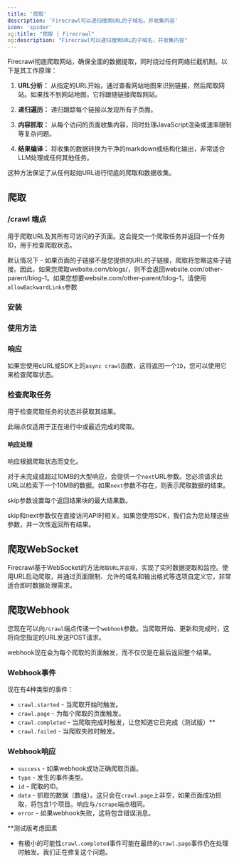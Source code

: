 ```yaml
---
title: '爬取'
description: 'Firecrawl可以递归搜索URL的子域名，并收集内容'
icon: 'spider'
og:title: "爬取 | Firecrawl"
og:description: "Firecrawl可以递归搜索URL的子域名，并收集内容"
---
```



Firecrawl彻底爬取网站，确保全面的数据提取，同时绕过任何网络拦截机制。以下是其工作原理：

1. **URL分析：**
   从指定的URL开始，通过查看网站地图来识别链接，然后爬取网站。如果找不到网站地图，它将跟随链接爬取网站。

2. **递归遍历：**
   递归跟踪每个链接以发现所有子页面。

3. **内容抓取：**
   从每个访问的页面收集内容，同时处理JavaScript渲染或速率限制等复杂问题。

4. **结果编译：**
   将收集的数据转换为干净的markdown或结构化输出，非常适合LLM处理或任何其他任务。

这种方法保证了从任何起始URL进行彻底的爬取和数据收集。


## 爬取


### /crawl 端点

用于爬取URL及其所有可访问的子页面。这会提交一个爬取任务并返回一个任务ID，用于检查爬取状态。


<Warning>默认情况下 - 如果页面的子链接不是您提供的URL的子链接，爬取将忽略这些子链接。因此，如果您爬取website.com/blogs/，则不会返回website.com/other-parent/blog-1。如果您想要website.com/other-parent/blog-1，请使用`allowBackwardLinks`参数</Warning>


### 安装 

<CodeGroup>

<InstallationPython />
<InstallationNode />
<InstallationGo />
<InstallationRust />

</CodeGroup>

### 使用方法

<CodeGroup>

<CrawlPython />
<CrawlNode />
<CrawlGo />
<CrawlRust />
<CrawlCURL />

</CodeGroup>

### 响应

如果您使用cURL或SDK上的`async crawl`函数，这将返回一个`ID`，您可以使用它来检查爬取状态。

<AsyncCrawlOutput />

### 检查爬取任务

用于检查爬取任务的状态并获取其结果。

<Note>此端点仅适用于正在进行中或最近完成的爬取。</Note>


<CodeGroup>

<CheckCrawlJobPython />
<CheckCrawlJobNode />
<CheckCrawlJobGo />
<CheckCrawlJobRust />
<CheckCrawlJobCURL />

</CodeGroup>

#### 响应处理

响应根据爬取状态而变化。

对于未完成或超过10MB的大型响应，会提供一个`next`URL参数。您必须请求此URL以检索下一个10MB的数据。如果`next`参数不存在，则表示爬取数据的结束。

skip参数设置每个返回结果块的最大结果数。

<Info>
skip和next参数仅在直接访问API时相关。如果您使用SDK，我们会为您处理这些参数，并一次性返回所有结果。
</Info>


<CodeGroup>
  <CheckCrawlJobOutputScraping />
  <CheckCrawlJobOutputCompleted />
</CodeGroup>

## 爬取WebSocket

Firecrawl基于WebSocket的方法`爬取URL并监视`，实现了实时数据提取和监控。使用URL启动爬取，并通过页面限制、允许的域名和输出格式等选项自定义它，非常适合即时数据处理需求。

<CodeGroup>
  <CrawlWebSocketPython />
  <CrawlWebSocketNode />
</CodeGroup>

## 爬取Webhook

您现在可以向`/crawl`端点传递一个`webhook`参数。当爬取开始、更新和完成时，这将向您指定的URL发送POST请求。

webhook现在会为每个爬取的页面触发，而不仅仅是在最后返回整个结果。

<CrawlWebhookCURL />

### Webhook事件

现在有4种类型的事件：

- `crawl.started` - 当爬取开始时触发。
- `crawl.page` - 为每个爬取的页面触发。
- `crawl.completed` - 当爬取完成时触发，让您知道它已完成（测试版）**
- `crawl.failed` - 当爬取失败时触发。

### Webhook响应

- `success` - 如果webhook成功正确爬取页面。
- `type` - 发生的事件类型。
- `id` - 爬取的ID。
- `data` - 抓取的数据（数组）。这只会在`crawl.page`上非空，如果页面成功抓取，将包含1个项目。响应与`/scrape`端点相同。
- `error` - 如果webhook失败，这将包含错误消息。

**测试版考虑因素

- 有极小的可能性`crawl.completed`事件可能在最终的`crawl.page`事件仍在处理时触发。我们正在修复这个问题。


